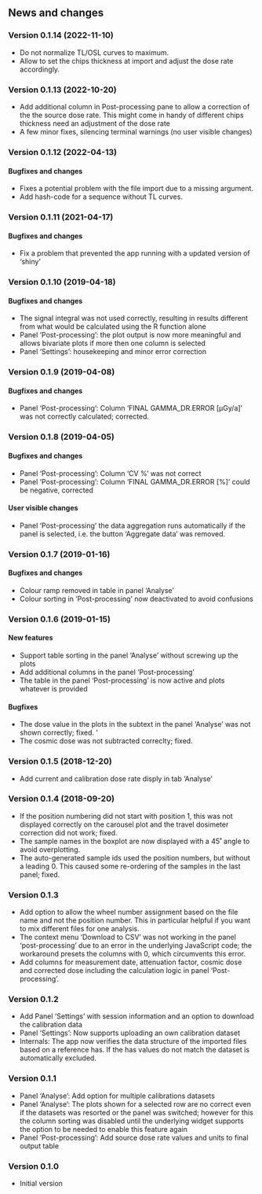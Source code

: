 ## News and changes

### Version 0.1.14 (2022-11-10)
* Do not normalize TL/OSL curves to maximum.
* Allow to set the chips thickness at import and adjust the dose rate accordingly.

### Version 0.1.13 (2022-10-20)
* Add additional column in Post-processing pane to allow a correction of the 
the source dose rate. This might come in handy of different chips thickness need 
an adjustment of the dose rate
* A few minor fixes, silencing terminal warnings (no user visible changes)

### Version 0.1.12 (2022-04-13)
#### Bugfixes and changes
* Fixes a potential problem with the file import due to a missing argument.
* Add hash-code for a sequence without TL curves.

### Version 0.1.11 (2021-04-17)
#### Bugfixes and changes
* Fix a problem that prevented the app running with a updated version of 'shiny'

### Version 0.1.10 (2019-04-18)
#### Bugfixes and changes
* The signal integral was not used correctly, resulting in results different from what would 
be calculated using the R function alone
* Panel 'Post-processing': the plot output is now more meaningful and allows bivariate plots if
more then one column is selected
* Panel 'Settings': housekeeping and minor error correction

### Version 0.1.9 (2019-04-08)
#### Bugfixes and changes
* Panel 'Post-processing': Column 'FINAL GAMMA_DR.ERROR [µGy/a]' was not correctly calculated; corrected.

### Version 0.1.8 (2019-04-05)
#### Bugfixes and changes
* Panel 'Post-processing': Column 'CV %' was not correct
* Panel 'Post-processing': Column 'FINAL GAMMA_DR.ERROR [%]' could be negative, corrected

#### User visible changes
* Panel 'Post-processing' the data aggregation runs automatically if the panel is selected, 
i.e. the button 'Aggregate data' was removed.

### Version 0.1.7 (2019-01-16)

#### Bugfixes and changes
* Colour ramp removed in table in panel 'Analyse'
* Colour sorting in 'Post-processing' now deactivated to avoid confusions 


### Version 0.1.6 (2019-01-15)

#### New features
* Support table sorting in the panel 'Analyse' without screwing up the plots
* Add additional columns in the panel 'Post-processing'
* The table in the panel 'Post-processing' is now active and plots whatever is provided

#### Bugfixes
* The dose value in the plots in the subtext in the panel 
'Analyse' was not shown correctly; fixed. '
* The cosmic dose was not subtracted correclty; fixed.


### Version 0.1.5 (2018-12-20)

* Add current and calibration dose rate disply in tab 'Analyse'

### Version 0.1.4 (2018-09-20)
* If the position numbering did not start with position 1, this was not displayed correctly on the carousel plot and the travel dosimeter correction did not work; fixed.
* The sample names in the boxplot are now displayed with a 45˚ angle to avoid overplotting.
* The auto-generated sample ids used the position numbers, but without a leading 0. This caused some re-ordering of the samples in the last panel; fixed. 

### Version 0.1.3
* Add option to allow the wheel number assignment based on the file name and not the position number. 
This in particular helpful if you want to mix different files for one analysis. 
* The context menu 'Download to CSV' was not working in the panel 'post-processing' due to an 
error in the underlying JavaScript code; the workaround presets the columns with 0, which circumvents this 
error. 
* Add columns for measurement date, attenuation factor, cosmic dose and corrected dose including 
the calculation logic in panel 'Post-processing'. 


### Version 0.1.2
* Add Panel 'Settings' with session information and an option to download the calibration data
* Panel 'Settings': Now supports uploading an own calibration dataset
* Internals: The app now verifies the data structure of the imported files based on a reference 
has. If the has values do not match the dataset is automatically excluded. 


### Version 0.1.1

* Panel 'Analyse': Add option for multiple calibrations datasets
* Panel 'Analyse': The plots shown for a selected row are no correct even if the datasets was resorted or the panel was switched; however for this the column 
sorting was disabled until the underlying widget supports the option to be needed to enable this feature again
* Panel 'Post-processing': Add source dose rate values and units to final output table

### Version 0.1.0

* Initial version 
